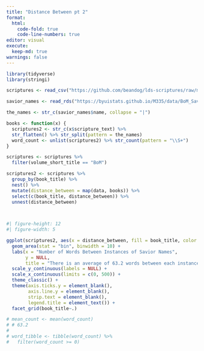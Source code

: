 ```yaml
---
title: "Distance Between pt 2"
format: 
  html:
    code-fold: true
    code-line-numbers: true
editor: visual
execute: 
  keep-md: true
warnings: false
---
```


```r
library(tidyverse)
library(stringi)

scriptures <- read_csv("https://github.com/beandog/lds-scriptures/raw/master/csv/lds-scriptures.csv")

savior_names <- read_rds("https://byuistats.github.io/M335/data/BoM_SaviorNames.rds")
```

```r

the_names <- str_c(savior_names$name, collapse = "|")

books <- function(x) {
  scriptures2 <- str_c(x$scripture_text) %>% 
  str_flatten() %>% str_split(pattern = the_names)
  word_count <- unlist(scriptures2) %>% str_count(pattern = "\\S+") 
}

scriptures <- scriptures %>% 
  filter(volume_short_title == "BoM")

scriptures2 <- scriptures %>% 
  group_by(book_title) %>% 
  nest() %>% 
  mutate(distance_between = map(data, books)) %>% 
  select(c(book_title, distance_between)) %>% 
  unnest(distance_between)

  
```


```r
#| figure-height: 12
#| figure-width: 5

ggplot(scriptures2, aes(x = distance_between, fill = book_title, color = book_title)) +
  geom_area(stat = "bin", binwidth = 10) +
  labs(x = "Number of Words Between Instances of Savior Names",
       y = NULL, 
       title = "There is an average of 63.2 words between each instance of the Savior's name.") +
  scale_y_continuous(labels = NULL) +
  scale_x_continuous(limits = c(0, 500)) +
  theme_classic() +
  theme(axis.ticks.y = element_blank(),
        axis.line.y = element_blank(),
        strip.text = element_blank(),
        legend.title = element_text()) +
  facet_grid(book_title~.)

# mean_count <- mean(word_count)
# # 63.2
# 
# word_tibble <- tibble(word_count) %>% 
#   filter(word_count >= 0)

```

```r

```
